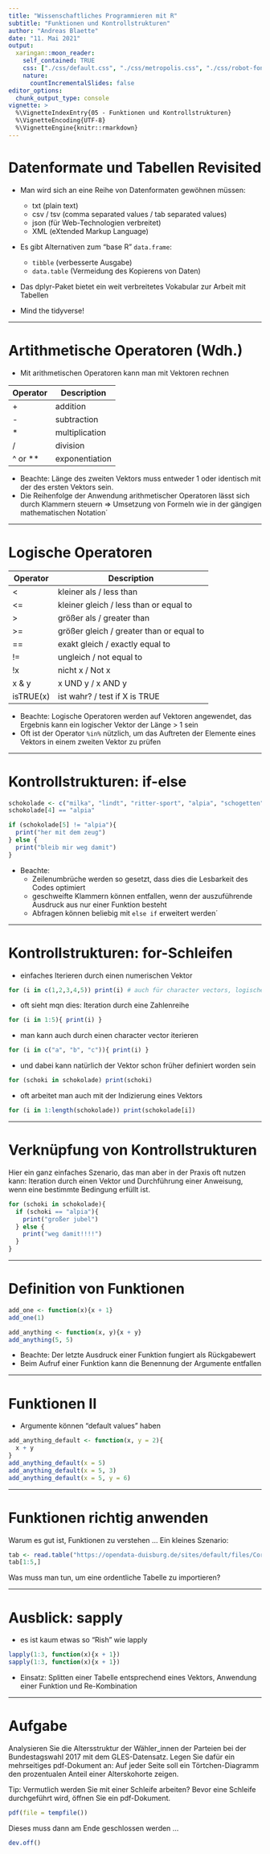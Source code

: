 ```yaml
---
title: "Wissenschaftliches Programmieren mit R"
subtitle: "Funktionen und Kontrollstrukturen"
author: "Andreas Blaette"
date: "11. Mai 2021"
output: 
  xaringan::moon_reader:
    self_contained: TRUE
    css: ["./css/default.css", "./css/metropolis.css", "./css/robot-fonts.css", './css/polminify.css']
    nature:
      countIncrementalSlides: false
editor_options:
  chunk_output_type: console
vignette: >
  %\VignetteIndexEntry{05 - Funktionen und Kontrollstrukturen}
  %\VignetteEncoding{UTF-8}
  %\VignetteEngine{knitr::rmarkdown}  
---
```


# Datenformate und Tabellen Revisited

- Man wird sich an eine Reihe von Datenformaten gewöhnen müssen:
  - txt (plain text)
  - csv / tsv (comma separated values / tab separated values)
  - json (für Web-Technologien verbreitet)
  - XML (eXtended Markup Language)
  
- Es gibt Alternativen zum "base R" `data.frame`: 
  - `tibble` (verbesserte Ausgabe)
  - `data.table` (Vermeidung des Kopierens von Daten)

- Das dplyr-Paket bietet ein weit verbreitetes Vokabular zur Arbeit mit Tabellen

- Mind the tidyverse!

---

# Artithmetische Operatoren (Wdh.)

* Mit arithmetischen Operatoren kann man mit Vektoren rechnen

| Operator | 	Description |
|----------|--------------|
| + |	addition |
| - |	subtraction |
| * |	multiplication |
| / |	division |
| ^ or ** | exponentiation |

- Beachte: Länge des zweiten Vektors muss entweder 1 oder identisch mit der des ersten Vektors sein.
- Die Reihenfolge der Anwendung arithmetischer Operatoren lässt sich durch Klammern steuern => Umsetzung von Formeln wie in der gängigen mathematischen Notation´

---

# Logische Operatoren

| Operator | Description |
|----------|-------------|
| < |	kleiner als / less than |
| <= | kleiner gleich / less than or equal to |
| > | größer als / greater than |
| >= | größer gleich / greater than or equal to |
| == | exakt gleich / exactly equal to |
| != |	ungleich / not equal to |
| !x | nicht x / Not x | 
| x & y |	x UND y / x AND y |
| isTRUE(x) | ist wahr? / test if X is TRUE |

- Beachte: Logische Operatoren werden auf Vektoren angewendet, das Ergebnis kann ein logischer Vektor der Länge > 1 sein
- Oft ist der Operator `%in%` nützlich, um das Auftreten der Elemente eines Vektors in einem zweiten Vektor zu prüfen

---

# Kontrollstrukturen: if-else 

```r
schokolade <- c("milka", "lindt", "ritter-sport", "alpia", "schogetten")
schokolade[4] == "alpia"
```

```r
if (schokolade[5] != "alpia"){
  print("her mit dem zeug")
} else {
  print("bleib mir weg damit")
}

```

- Beachte:
  - Zeilenumbrüche werden so gesetzt, dass dies die Lesbarkeit des Codes optimiert
  - geschweifte Klammern können entfallen, wenn der auszuführende Ausdruck aus nur einer Funktion besteht
  - Abfragen können beliebig mit `else if` erweitert werden´

---

# Kontrollstrukturen:  for-Schleifen

- einfaches Iterieren durch einen numerischen Vektor

```r
for (i in c(1,2,3,4,5)) print(i) # auch für character vectors, logische vektoren
```

- oft sieht mqn dies: Iteration durch eine Zahlenreihe

```r
for (i in 1:5){ print(i) }
```

- man kann auch durch einen character vector iterieren

```r
for (i in c("a", "b", "c")){ print(i) }
```

- und dabei kann natürlich der Vektor schon früher definiert worden sein

```r
for (schoki in schokolade) print(schoki)
```

- oft arbeitet man auch mit der Indizierung eines Vektors

```r
for (i in 1:length(schokolade)) print(schokolade[i])
```

---

# Verknüpfung von Kontrollstrukturen 

Hier ein ganz einfaches Szenario, das man aber in der Praxis oft
nutzen kann: Iteration durch einen Vektor und Durchführung einer
Anweisung, wenn eine bestimmte Bedingung erfüllt ist.

```r
for (schoki in schokolade){
  if (schoki == "alpia"){
    print("großer jubel")
  } else {
    print("weg damit!!!!")
  }  
}
```


---

# Definition von Funktionen

```r
add_one <- function(x){x + 1}
add_one(1)
```

```r
add_anything <- function(x, y){x + y}
add_anything(5, 5)
```

- Beachte: Der letzte Ausdruck einer Funktion fungiert als Rückgabewert
- Beim Aufruf einer Funktion kann die Benennung der Argumente entfallen

---

# Funktionen II

- Argumente können "default values" haben

```r
add_anything_default <- function(x, y = 2){
  x + y
}
add_anything_default(x = 5)
add_anything_default(x = 5, 3)
add_anything_default(x = 5, y = 6)
```

---

# Funktionen richtig anwenden

Warum es gut ist, Funktionen zu verstehen ... Ein kleines Szenario:

```r
tab <- read.table("https://opendata-duisburg.de/sites/default/files/Corona%2030.04.2020.csv")
tab[1:5,]
```

Was muss man tun, um eine ordentliche Tabelle zu importieren?

---

# Ausblick: sapply

- es ist kaum etwas so "Rish" wie lapply

```r
lapply(1:3, function(x){x + 1})
sapply(1:3, function(x){x + 1})
```

- Einsatz: Splitten einer Tabelle entsprechend eines Vektors, Anwendung einer Funktion und Re-Kombination

---

# Aufgabe

Analysieren Sie die Altersstruktur der Wähler_innen der Parteien bei der Bundestagswahl 2017 mit dem GLES-Datensatz. Legen Sie dafür ein mehrseitiges pdf-Dokument an: Auf jeder Seite soll ein Törtchen-Diagramm den prozentualen Anteil einer Alterskohorte zeigen.

Tip: Vermutlich werden Sie mit einer Schleife arbeiten? Bevor eine Schleife durchgeführt wird, öffnen Sie ein pdf-Dokument.

```r
pdf(file = tempfile())
```

Dieses muss dann am Ende geschlossen werden ... 

```r
dev.off()
```